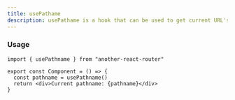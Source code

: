 ```yaml
---
title: usePathame
description: usePathame is a hook that can be used to get current URL's pathname
---
```


### Usage

```tsx
import { usePathname } from "another-react-router"

export const Component = () => {
  const pathname = usePathname()
  return <div>Current pathname: {pathname}</div>
}
```
